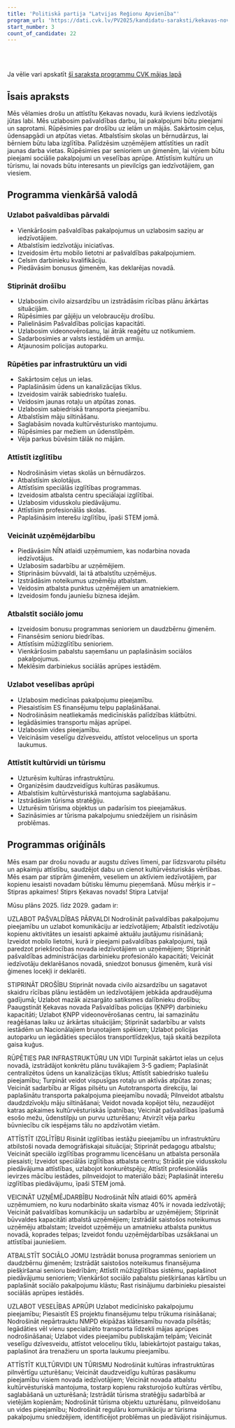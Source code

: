 ```yaml
---
title: 'Politiskā partija "Latvijas Reģionu Apvienība"'
program_url: 'https://dati.cvk.lv/PV2025/kandidatu-saraksti/kekavas-novads/politiska-partija-latvijas-regionu-apvieniba'
start_number: 3
count_of_candidate: 22
---
```



<Badge text="Pašvaldības pakalpojumu pieejamība" variant="note" size="small" /> <Badge text="Drošības stiprināšana" variant="note" size="small" /> <Badge text="Infrastruktūras un vides sakārtošana" variant="note" size="small" /> <Badge text="Izglītības attīstība" variant="note" size="small" /> <Badge text="Uzņēmējdarbības veicināšana" variant="note" size="small" />

<br/><br/> 

<Card title='Šis ir mākslīga intelekta ģenerēts apraksts' icon='starlight'>
    Ja vēlie vari apskatīt <a href={frontmatter.program_url} target='_blank'>šī saraksta programmu CVK mājas lapā</a>
    </Card>

## Īsais apraksts

Mēs vēlamies drošu un attīstītu Ķekavas novadu, kurā ikviens iedzīvotājs jūtas labi. Mēs uzlabosim pašvaldības darbu, lai pakalpojumi būtu pieejami un saprotami. Rūpēsimies par drošību uz ielām un mājās. Sakārtosim ceļus, ūdensapgādi un atpūtas vietas. Atbalstīsim skolas un bērnudārzus, lai bērniem būtu laba izglītība. Palīdzēsim uzņēmējiem attīstīties un radīt jaunas darba vietas. Rūpēsimies par senioriem un ģimenēm, lai viņiem būtu pieejami sociālie pakalpojumi un veselības aprūpe. Attīstīsim kultūru un tūrismu, lai novads būtu interesants un pievilcīgs gan iedzīvotājiem, gan viesiem.

## Programma vienkāršā valodā

### Uzlabot pašvaldības pārvaldi
*   Vienkāršosim pašvaldības pakalpojumus un uzlabosim saziņu ar iedzīvotājiem.
*   Atbalstīsim iedzīvotāju iniciatīvas.
*   Izveidosim ērtu mobilo lietotni ar pašvaldības pakalpojumiem.
*   Celsim darbinieku kvalifikāciju.
*   Piedāvāsim bonusus ģimenēm, kas deklarējas novadā.

### Stiprināt drošību
*   Uzlabosim civilo aizsardzību un izstrādāsim rīcības plānu ārkārtas situācijām.
*   Rūpēsimies par gājēju un velobraucēju drošību.
*   Palielināsim Pašvaldības policijas kapacitāti.
*   Uzlabosim videonovērošanu, lai ātrāk reaģētu uz notikumiem.
*   Sadarbosimies ar valsts iestādēm un armiju.
*   Atjaunosim policijas autoparku.

### Rūpēties par infrastruktūru un vidi
*   Sakārtosim ceļus un ielas.
*   Paplašināsim ūdens un kanalizācijas tīklus.
*   Izveidosim vairāk sabiedrisko tualešu.
*   Veidosim jaunas rotaļu un atpūtas zonas.
*   Uzlabosim sabiedriskā transporta pieejamību.
*   Atbalstīsim māju siltināšanu.
*   Saglabāsim novada kultūrvēsturisko mantojumu.
*   Rūpēsimies par mežiem un ūdenstilpēm.
*   Vēja parkus būvēsim tālāk no mājām.

### Attīstīt izglītību
*   Nodrošināsim vietas skolās un bērnudārzos.
*   Atbalstīsim skolotājus.
*   Attīstīsim speciālās izglītības programmas.
*   Izveidosim atbalsta centru speciālajai izglītībai.
*   Uzlabosim vidusskolu piedāvājumu.
*   Attīstīsim profesionālās skolas.
*   Paplašināsim interešu izglītību, īpaši STEM jomā.

### Veicināt uzņēmējdarbību
*   Piedāvāsim NĪN atlaidi uzņēmumiem, kas nodarbina novada iedzīvotājus.
*   Uzlabosim sadarbību ar uzņēmējiem.
*   Stiprināsim būvvaldi, lai tā atbalstītu uzņēmējus.
*   Izstrādāsim noteikumus uzņēmēju atbalstam.
*   Veidosim atbalsta punktus uzņēmējiem un amatniekiem.
*   Izveidosim fondu jauniešu biznesa idejām.

### Atbalstīt sociālo jomu
*   Izveidosim bonusu programmas senioriem un daudzbērnu ģimenēm.
*   Finansēsim senioru biedrības.
*   Attīstīsim mūžizglītību senioriem.
*   Vienkāršosim pabalstu saņemšanu un paplašināsim sociālos pakalpojumus.
*   Meklēsim darbiniekus sociālās aprūpes iestādēm.

### Uzlabot veselības aprūpi
*   Uzlabosim medicīnas pakalpojumu pieejamību.
*   Piesaistīsim ES finansējumu telpu paplašināšanai.
*   Nodrošināsim neatliekamās medicīniskās palīdzības klātbūtni.
*   Iegādāsimies transportu mājas aprūpei.
*   Uzlabosim vides pieejamību.
*   Veicināsim veselīgu dzīvesveidu, attīstot veloceliņus un sporta laukumus.

### Attīstīt kultūrvidi un tūrismu
*   Uzturēsim kultūras infrastruktūru.
*   Organizēsim daudzveidīgus kultūras pasākumus.
*   Atbalstīsim kultūrvēsturiskā mantojuma saglabāšanu.
*   Izstrādāsim tūrisma stratēģiju.
*   Uzturēsim tūrisma objektus un padarīsim tos pieejamākus.
*   Sazināsimies ar tūrisma pakalpojumu sniedzējiem un risināsim problēmas.

## Programmas oriģināls

Mēs esam par drošu novadu ar augstu dzīves līmeni, par līdzsvarotu pilsētu un apkaimju attīstību, saudzējot dabu un cienot kultūrvēsturiskās vērtības.
Mēs esam par stiprām ģimenēm, veseliem un aktīviem iedzīvotājiem, par kopienu iesaisti novadam būtisku lēmumu pieņemšanā.
Mūsu mērķis ir –
Stipras apkaimes!
Stiprs Ķekavas novads!
Stipra Latvija!

Mūsu plāns 2025. līdz 2029. gadam ir:

UZLABOT PAŠVALDĪBAS PĀRVALDI
Nodrošināt pašvaldības pakalpojumu pieejamību un uzlabot komunikāciju ar iedzīvotājiem;
Atbalstīt iedzīvotāju kopienu aktivitātes un iesaisti apkaimē aktuālu jautājumu risināšanā;
Izveidot mobilo lietotni, kurā ir pieejami pašvaldības pakalpojumi, tajā paredzot priekšrocības novada iedzīvotājiem un uzņēmējiem;
Stiprināt pašvaldības administrācijas darbinieku profesionālo kapacitāti;
Veicināt iedzīvotāju deklarēšanos novadā, sniedzot bonusus ģimenēm, kurā visi ģimenes locekļi ir deklarēti.

STIPRINĀT DROŠĪBU
Stiprināt novada civilo aizsardzību un sagatavot skaidru rīcības plānu iestādēm un iedzīvotājiem jebkāda apdraudējuma gadījumā;
Uzlabot mazāk aizsargāto satiksmes dalībnieku drošību;
Paaugstināt Ķekavas novada Pašvaldības policijas (ĶNPP) darbinieku kapacitāti;
Uzlabot ĶNPP videonovērošanas centru, lai samazinātu reaģēšanas laiku uz ārkārtas situācijām;
Stiprināt sadarbību ar valsts iestādēm un Nacionālajiem bruņotajiem spēkiem;
Uzlabot policijas autoparku un iegādāties speciālos transportlīdzekļus, tajā skaitā bezpilota gaisa kuģus.

RŪPĒTIES PAR INFRASTRUKTŪRU UN VIDI
Turpināt sakārtot ielas un ceļus novadā, izstrādājot konkrētu plānu tuvākajiem 3-5 gadiem;
Paplašināt centralizētos ūdens un kanalizācijas tīklus;
Attīstīt sabiedrisko tualešu pieejamību;
Turpināt veidot vispusīgas rotaļu un aktīvās atpūtas zonas;
Veicināt sadarbību ar Rīgas pilsētu un Autotransporta direkciju, lai paplašinātu transporta pakalpojuma pieejamību novadā;
Pilnveidot atbalstu daudzdzīvokļu māju siltināšanai;
Veidot novada kopējot tēlu, nezaudējot katras apkaimes kultūrvēsturiskās īpatnības;
Veicināt pašvaldības īpašumā esošo mežu, ūdenstilpju un purvu uzturēšanu;
Atvirzīt vēja parku būvniecību cik iespējams tālu no apdzīvotām vietām.

ATTĪSTĪT IZGLĪTĪBU
Risināt izglītības iestāžu pieejamību un infrastruktūru atbilstoši novada demogrāfiskajai situācijai;
Stiprināt pedagogu atbalstu;
Veicināt speciālo izglītības programmu licencēšanu un atbalsta personāla piesaisti;
Izveidot speciālās izglītības atbalsta centru;
Strādāt pie vidusskolu piedāvājuma attīstības, uzlabojot konkurētspēju;
Attīstīt profesionālās ievirzes mācību iestādes, pilnveidojot to materiālo bāzi;
Paplašināt interešu izglītības piedāvājumu, īpaši STEM jomā.

VEICINĀT UZŅĒMĒJDARBĪBU
Nodrošināt NĪN atlaidi 60% apmērā uzņēmumiem, no kuru nodarbināto skaita vismaz 40% ir novada iedzīvotāji;
Veicināt pašvaldības komunikāciju un sadarbību ar uzņēmējiem;
Stiprināt būvvaldes kapacitāti atbalstā uzņēmējiem;
Izstrādāt saistošos noteikumus uzņēmēju atbalstam;
Izveidot uzņēmēju un amatnieku atbalsta punktus novadā, koprades telpas;
Izveidot fondu uzņēmējdarbības uzsākšanai un attīstībai jauniešiem.

ATBALSTĪT SOCIĀLO JOMU
Izstrādāt bonusa programmas senioriem un daudzbērnu ģimenēm;
Izstrādāt saistošos noteikumus finansējuma piešķiršanai senioru biedrībām;
Attīstīt mūžizglītības sistēmu, paplašinot piedāvājumu senioriem;
Vienkāršot sociālo pabalstu piešķiršanas kārtību un paplašināt sociālo pakalpojumu klāstu;
Rast risinājumu darbinieku piesaistei sociālās aprūpes iestādēs.

UZLABOT VESELĪBAS APRŪPI
Uzlabot medicīnisko pakalpojumu pieejamību;
Piesaistīt ES projektu finansējumu telpu trūkuma risināšanai;
Nodrošināt nepārtrauktu NMPD ekipāžas klātesamību novada pilsētās;
Iegādāties vēl vienu specializēto transporta līdzekli mājas aprūpes nodrošināšanai;
Uzlabot vides pieejamību publiskajām telpām;
Veicināt veselīgu dzīvesveidu, attīstot veloceliņu tīklu, labiekārtojot pastaigu takas, paplašinot āra trenažieru un sporta laukumu pieejamību.

ATTĪSTĪT KULTŪRVIDI UN TŪRISMU
Nodrošināt kultūras infrastruktūras pilnvērtīgu uzturēšanu;
Veicināt daudzveidīgu kultūras pasākumu pieejamību visiem novada iedzīvotājiem;
Veicināt novada atbalstu kultūrvēsturiskā mantojuma, tostarp kopienu raksturojošo kultūras vērtību, saglabāšanā un uzturēšanā;
Izstrādāt tūrisma stratēģiju sadarbībā ar vietējām kopienām;
Nodrošināt tūrisma objektu uzturēšanu, pilnveidošanu un vides pieejamību;
Nodrošināt regulāru komunikāciju ar tūrisma pakalpojumu sniedzējiem, identificējot problēmas un piedāvājot risinājumus.

